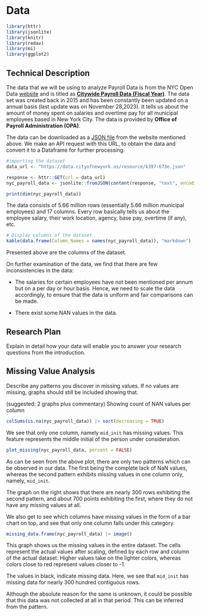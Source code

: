 # Data

```r
library(httr)
library(jsonlite)
library(knitr)
library(redav)
library(mi)
library(ggplot2)
```

## Technical Description

The data that we will be using to analyze Payroll Data is from the NYC Open Data [website](https://opendata.cityofnewyork.us/) and is titled as  [**Citywide Payroll Data (Fiscal Year)**](https://data.cityofnewyork.us/City-Government/Citywide-Payroll-Data-Fiscal-Year-/k397-673e). The data set was created back in 2015 and has been constantly been updated on a annual basis (last update was on November 28,2023). It tells us about the amount of money spent on salaries and overtime pay for all municipal employees based in New York City. The data is provided by **Office of Payroll Administration (OPA)**. 

The data can be downloaded as a [JSON file](https://data.cityofnewyork.us/resource/k397-673e.json) from the website mentioned above. We make an API request with this URL, to obtain the data and convert it to a Dataframe for further processing.

```r
#importing the dataset
data_url <- "https://data.cityofnewyork.us/resource/k397-673e.json"

response <- httr::GET(url = data_url)
nyc_payroll_data <- jsonlite::fromJSON(content(response, "text", encoding = "UTF-8"))

print(dim(nyc_payroll_data))
```

The data consists of 5.66 million rows (essentially 5.66 million municipal employees) and 17 columns. Every row basically tells us about the employee salary, their work location, agency, base pay, overtime (if any), etc. 

```r
# Display columns of the dataset
kable(data.frame(Column_Names = names(nyc_payroll_data)), "markdown")

```

Presented above are the columns of the dataset.

On further examination of the data, we find that there are few inconsistencies in the data:

- The salaries for certain employees have not been mentioned per annum but on a per day or hour basis. Hence, we need to scale the data accordingly, to ensure that the data is uniform and fair comparisons can be made.

- There exist some NAN values in the data.

## Research Plan

Explain in detail how your data will enable you to answer your research questions from the introduction. 


## Missing Value Analysis

Describe any patterns you discover in missing values. If no values are missing, graphs should still be included showing that.

(suggested: 2 graphs plus commentary)
Showing count of NAN values per column

```r
colSums(is.na(nyc_payroll_data)) |> sort(decreasing = TRUE)
```

We see that only one column, namely `mid_init` has missing values. This feature represents the middle initial of the person under consideration. 

```r
plot_missing(nyc_payroll_data, percent = FALSE)
```

As can be seen from the above plot, there are only two patterns which can be observed in our data. The first being the complete lack of NaN values, whereas the second pattern exhibits missing values in one column only, namely, `mid_init`.

The graph on the right shows that there are nearly 300 rows exhibiting the second pattern, and about 700 points exhibiting the first, where they do not have any missing values at all.

We also get to see which columns have missing values in the form of a bar chart on top, and see that only one column falls under this category.

```r
missing_data.frame(nyc_payroll_data) |> image()
```


This graph shows us the missing values in the entire dataset. The cells represent the actual values after scaling, defined by each row and column of the actual dataset. Higher values take on the lighter colors, whereas colors close to red represent values closer to -1. 

The values in black, indicate missing data. Here, we see that `mid_init` has missing data for nearly 300 hundred contiguous rows.

Although the absolute reason for the same is unknown, it could be possible that this data was not collected at all in that period. This can be inferred from the pattern.
